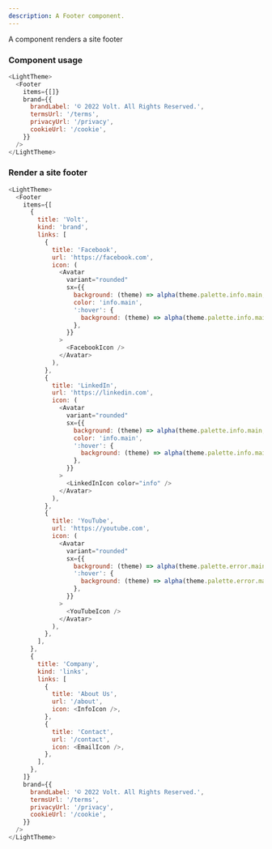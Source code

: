 ```yaml
---
description: A Footer component.
---
```



A component renders a site footer

### Component usage

```js
<LightTheme>
  <Footer
    items={[]}
    brand={{
      brandLabel: '© 2022 Volt. All Rights Reserved.',
      termsUrl: '/terms',
      privacyUrl: '/privacy',
      cookieUrl: '/cookie',
    }}
  />
</LightTheme>
```

### Render a site footer

```js live
<LightTheme>
  <Footer
    items={[
      {
        title: 'Volt',
        kind: 'brand',
        links: [
          {
            title: 'Facebook',
            url: 'https://facebook.com',
            icon: (
              <Avatar
                variant="rounded"
                sx={{
                  background: (theme) => alpha(theme.palette.info.main, 0.08),
                  color: 'info.main',
                  ':hover': {
                    background: (theme) => alpha(theme.palette.info.main, 0.1),
                  },
                }}
              >
                <FacebookIcon />
              </Avatar>
            ),
          },
          {
            title: 'LinkedIn',
            url: 'https://linkedin.com',
            icon: (
              <Avatar
                variant="rounded"
                sx={{
                  background: (theme) => alpha(theme.palette.info.main, 0.08),
                  color: 'info.main',
                  ':hover': {
                    background: (theme) => alpha(theme.palette.info.main, 0.1),
                  },
                }}
              >
                <LinkedInIcon color="info" />
              </Avatar>
            ),
          },
          {
            title: 'YouTube',
            url: 'https://youtube.com',
            icon: (
              <Avatar
                variant="rounded"
                sx={{
                  background: (theme) => alpha(theme.palette.error.main, 0.9),
                  ':hover': {
                    background: (theme) => alpha(theme.palette.error.main, 0.8),
                  },
                }}
              >
                <YouTubeIcon />
              </Avatar>
            ),
          },
        ],
      },
      {
        title: 'Company',
        kind: 'links',
        links: [
          {
            title: 'About Us',
            url: '/about',
            icon: <InfoIcon />,
          },
          {
            title: 'Contact',
            url: '/contact',
            icon: <EmailIcon />,
          },
        ],
      },
    ]}
    brand={{
      brandLabel: '© 2022 Volt. All Rights Reserved.',
      termsUrl: '/terms',
      privacyUrl: '/privacy',
      cookieUrl: '/cookie',
    }}
  />
</LightTheme>
```
